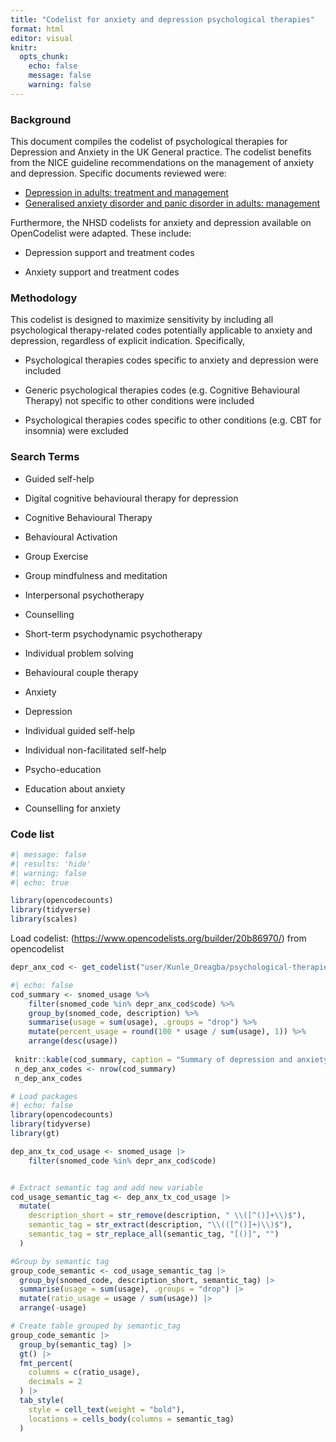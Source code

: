 ```yaml
---
title: "Codelist for anxiety and depression psychological therapies"
format: html
editor: visual
knitr:
  opts_chunk: 
    echo: false
    message: false
    warning: false
---
```


### Background

This document compiles the codelist of psychological therapies for Depression and Anxiety in the UK General practice. The codelist benefits from the NICE guideline recommendations on the management of anxiety and depression. Specific documents reviewed were:

-   [Depression in adults: treatment and management](https://www.nice.org.uk/guidance/ng222/chapter/Recommendations)
-   [Generalised anxiety disorder and panic disorder in adults: management](https://www.nice.org.uk/guidance/cg113/chapter/Recommendations)

Furthermore, the NHSD codelists for anxiety and depression available on OpenCodelist were adapted. These include:

-   Depression support and treatment codes

-   Anxiety support and treatment codes

### Methodology

This codelist is designed to maximize sensitivity by including all psychological therapy-related codes potentially applicable to anxiety and depression, regardless of explicit indication. Specifically,

-   Psychological therapies codes specific to anxiety and depression were included

-   Generic psychological therapies codes (e.g. Cognitive Behavioural Therapy) not specific to other conditions were included

-   Psychological therapies codes specific to other conditions (e.g. CBT for insomnia) were excluded  

### Search Terms

-   Guided self-help

-   Digital cognitive behavioural therapy for depression

-   Cognitive Behavioural Therapy

-   Behavioural Activation

-   Group Exercise

-   Group mindfulness and meditation

-   Interpersonal psychotherapy

-   Counselling

-   Short-term psychodynamic psychotherapy

-   Individual problem solving

-   Behavioural couple therapy

-   Anxiety

-   Depression

-   Individual guided self-help

-   Individual non-facilitated self-help

-   Psycho-education

-   Education about anxiety

-   Counselling for anxiety

### Code list

```r
#| message: false
#| results: 'hide'
#| warning: false
#| echo: true

library(opencodecounts) 
library(tidyverse)
library(scales)
```

Load codelist: (<https://www.opencodelists.org/builder/20b86970/>) from opencodelist

```r
depr_anx_cod <- get_codelist("user/Kunle_Oreagba/psychological-therapies-coding-for-anxiety-and-depression/20b86970")

```

```r
#| echo: false
cod_summary <- snomed_usage %>%
    filter(snomed_code %in% depr_anx_cod$code) %>%
    group_by(snomed_code, description) %>%
    summarise(usage = sum(usage), .groups = "drop") %>%
    mutate(percent_usage = round(100 * usage / sum(usage), 1)) %>%
    arrange(desc(usage))
 
 knitr::kable(cod_summary, caption = "Summary of depression and anxiety SNOMED CT codes")
 n_dep_anx_codes <- nrow(cod_summary)
 n_dep_anx_codes
```

```r
# Load packages
#| echo: false
library(opencodecounts) 
library(tidyverse)
library(gt)

dep_anx_tx_cod_usage <- snomed_usage |>
    filter(snomed_code %in% depr_anx_cod$code)


# Extract semantic tag and add new variable
cod_usage_semantic_tag <- dep_anx_tx_cod_usage |> 
  mutate(
    description_short = str_remove(description, " \\([^()]+\\)$"),
    semantic_tag = str_extract(description, "\\(([^()]+)\\)$"),
    semantic_tag = str_replace_all(semantic_tag, "[()]", "")
  )

#Group by semantic tag
group_code_semantic <- cod_usage_semantic_tag |> 
  group_by(snomed_code, description_short, semantic_tag) |> 
  summarise(usage = sum(usage), .groups = "drop") |>
  mutate(ratio_usage = usage / sum(usage)) |>
  arrange(-usage)

# Create table grouped by semantic_tag
group_code_semantic |> 
  group_by(semantic_tag) |> 
  gt() |> 
  fmt_percent(
    columns = c(ratio_usage),
    decimals = 2
  ) |> 
  tab_style(
    style = cell_text(weight = "bold"),
    locations = cells_body(columns = semantic_tag)
  )


```
